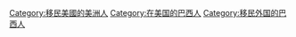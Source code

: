 [[Category:移民美國的美洲人|Category:移民美國的美洲人]]
[[Category:在美国的巴西人|Category:在美国的巴西人]]
[[Category:移民外国的巴西人|Category:移民外国的巴西人]]